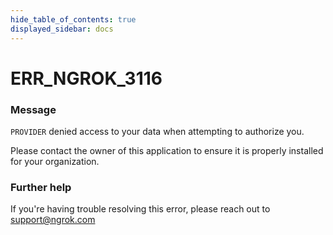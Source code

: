 ```yaml
---
hide_table_of_contents: true
displayed_sidebar: docs
---
```



# ERR_NGROK_3116

### Message

`PROVIDER` denied access to your data when attempting to authorize you.

Please contact the owner of this application to ensure it is properly installed for your organization.

<ErrorDetails error="err_ngrok_3116" />

### Further help

If you're having trouble resolving this error, please reach out to [support@ngrok.com](mailto:support@ngrok.com?subject=Help%20with%20ERR_NGROK_3116)

